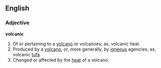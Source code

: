 ==English==

===Adjective===

'''volcanic'''

#Of or pertaining to a [[volcano]] or volcanoes; as, volcanic heat.
#Produced by a [[volcano]], or, more generally, by [[igneous]] agencies; as, volcanic [[tufa]].
#Changed or affected by the [[heat]] of a volcano.